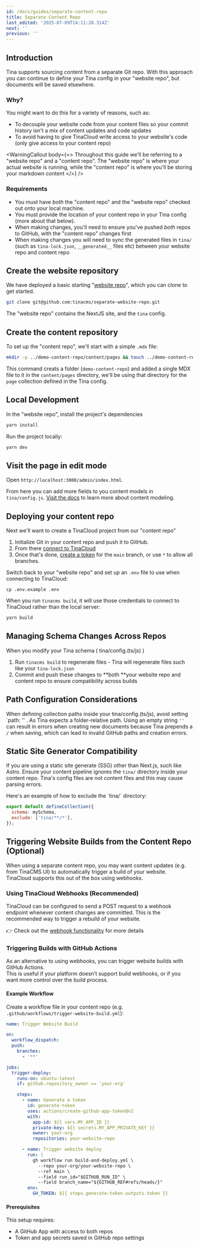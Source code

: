 ```yaml
---
id: /docs/guides/separate-content-repo
title: Separate Content Repo
last_edited: '2025-07-09T14:11:28.314Z'
next: ''
previous: ''
---
```


## Introduction

Tina supports sourcing content from a separate Git repo. With this approach you can continue to define your
Tina config in your "website repo", but documents will be saved elsewhere.

### Why?

You might want to do this for a variety of reasons, such as:

* To decouple your website code from your content files so your commit history isn't a mix of content updates and code updates
* To avoid having to give TinaCloud write access to your website's code (only give access to your content repo)

<WarningCallout
  body={<>
    Throughout this guide we'll be referring to a "website repo" and a "content repo". The "website repo" is where your actual website is running, while the "content repo" is where you'll be storing your markdown content
  </>}
/>

### Requirements

* You must have *both* the "content repo" and the "website repo" checked out onto your local machine.
* You must provide the location of your content repo in your Tina config (more about that below).
* When making changes, you'll need to ensure you've pushed *both* repos to GitHub, with the "content repo"
  changes first
* When making changes you will need to sync the generated files in `tina/` (such as `tina-lock.json`, `__generated__` files etc) between your website repo and content repo

## Create the website repository

We have deployed a basic starting "[website repo](https://github.com/tinacms/separate-website-repo)", which you can clone to get started.

```sh
git clone git@github.com:tinacms/separate-website-repo.git
```

The "website repo" contains the NextJS site, and the `tina` config.

## Create the content repository

To set up the "content repo", we'll start with a simple `.mdx` file:

```sh
mkdir -p ../demo-content-repo/content/pages && touch ../demo-content-repo/content/pages/home.mdx && echo "Hello" >> ../demo-content-repo/content/pages/home.mdx
```

This command creats a folder (`demo-content-repo`) and added a single MDX file to it in the `content/pages` directory, we'll be using that directory for the `page` collection defined in the Tina config.

## Local Development

In the "website repo", install the project's dependencies

```sh
yarn install
```

Run the project locally:

```sh
yarn dev
```

## Visit the page in edit mode

Open `http://localhost:3000/admin/index.html`.

From here you can add more fields to you content models in `tina/config.js`. [Visit the docs](https://tina.io/docs/schema/) to learn more about content modeling.

## Deploying your content repo

Next we'll want to create a TinaCloud project from our "content repo"

1. Initialize Git in your content repo and push it to GitHub.
2. From there [connect to TinaCloud](https://tina.io/docs/tina-cloud/dashboard/projects/)
3. Once that's done, [create a token](https://tina.io/docs/tina-cloud/dashboard/projects/#api-tokens) for the `main` branch, or use `*` to allow all branches.

Switch back to your "website repo" and set up an `.env` file to use when connecting to TinaCloud:

```
cp .env.example .env
```

When you run `tinacms build`, it will use those credentials to connect to TinaCloud rather than the local server:

```sh
yarn build
```

## Managing Schema Changes Across Repos

When you modify your Tina schema ( tina/config.(ts/js) )

1. Run `tinacms build` to regenerate files - Tina will regenerate files such like your `tina-lock.json`
2. Commit and push these changes to \*\*both \*\*your website repo and content repo to ensure compatibility across builds

## Path Configuration Considerations

When defining collection paths inside your tina/config.(ts/js), avoid setting \`path: '' . As Tina expects a folder-relative path. Using an empty string `''` can result in errors when creating new documents because Tina prepends a `/` when saving, which can lead to invalid GitHub paths and creation errors.

## Static Site Generator Compatibility

If you are using a static site generate (SSG) other than Next.js, such like Astro. Ensure your content pipeline ignores the `tina/` directory inside your content repo. Tina's config files are not content files and this may cause parsing errors.

Here's an example of how to exclude the \`tina/\` directory:

```javascript
export default defineCollection({
  schema: mySchema,
  exclude: ['tina/**/*'],
});
```

## Triggering Website Builds from the Content Repo (Optional)

When using a separate content repo, you may want content updates (e.g. from TinaCMS UI) to automatically trigger a build of your website. TinaCloud supports this out of the box using webhooks.

### Using TinaCloud Webhooks (Recommended)

TinaCloud can be configured to send a POST request to a webhook endpoint whenever content changes are committed. This is the recommended way to trigger a rebuild of your website.

👉 Check out the [webhook functionality](https://tina.io/docs/tina-cloud/webhooks) for more details

### Triggering Builds with GitHub Actions

As an alternative to using webhooks, you can trigger website builds with GitHub Actions.\
This is useful if your platform doesn’t support build webhooks, or if you want more control over the build process.

#### Example Workflow

Create a workflow file in your content repo (e.g. `.github/workflows/trigger-website-build.yml`):

```yaml
name: Trigger Website Build

on:
  workflow_dispatch:
  push:
    branches:
      - '**'

jobs:
  trigger-deploy:
    runs-on: ubuntu-latest
    if: github.repository_owner == 'your-org'

    steps:
      - name: Generate a token
        id: generate-token
        uses: actions/create-github-app-token@v2
        with:
          app-id: ${{ vars.MY_APP_ID }}
          private-key: ${{ secrets.MY_APP_PRIVATE_KEY }}
          owner: your-org
          repositories: your-website-repo

      - name: Trigger website deploy
        run: |
          gh workflow run build-and-deploy.yml \
            --repo your-org/your-website-repo \
            --ref main \
            --field run_id="$GITHUB_RUN_ID" \
            --field branch_name="${GITHUB_REF#refs/heads/}"
        env:
          GH_TOKEN: ${{ steps.generate-token.outputs.token }}
```

#### Prerequisites

This setup requires:

* A GitHub App with access to both repos
* Token and app secrets saved in GitHub repo settings
